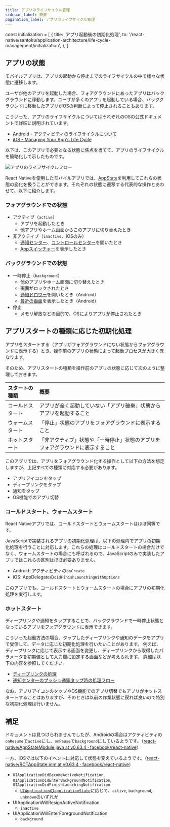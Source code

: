```yaml
---
title: アプリのライフサイクル管理
sidebar_label: 概要
pagination_label: アプリのライフサイクル管理
---
```


<!-- textlint-disable ja-technical-writing/sentence-length,ja-technical-writing/max-comma,ja-spacing/ja-no-space-around-parentheses,jtf-style/3.3.かっこ類と隣接する文字の間のスペースの有無,ja-technical-writing/ja-no-mixed-period,ja-technical-writing/no-unmatched-pair -->

const initialization = [
  {
    title: 'アプリ起動後の初期化処理',
    to: '/react-native/santoku/application-architecture/life-cycle-management/initialization',
  },
]

<!-- textlint-enable ja-technical-writing/sentence-length,ja-technical-writing/max-comma,ja-spacing/ja-no-space-around-parentheses,jtf-style/3.3.かっこ類と隣接する文字の間のスペースの有無,ja-technical-writing/ja-no-mixed-period,ja-technical-writing/no-unmatched-pair -->

## アプリの状態

モバイルアプリは、アプリの起動から停止までのライフサイクルの中で様々な状態に遷移します。

ユーザが他のアプリを起動した場合、フォアグラウンドにあったアプリはバックグラウンドに移動します。ユーザが多くのアプリを起動している場合、バックグラウンドに移動したアプリがOSの判断によって停止されることもあります。

こういった、アプリのライフサイクルについてはそれぞれのOSの公式ドキュメントで詳細に説明されています。

- [Android - アクティビティのライフサイクルについて](https://developer.android.com/guide/components/activities/activity-lifecycle?hl=ja)
- [iOS - Managing Your App's Life Cycle](https://developer.apple.com/documentation/uikit/app_and_environment/managing_your_app_s_life_cycle?language=objc)

以下は、このアプリで必要となる状態に焦点を当てて、アプリのライフサイクルを簡略化して示したものです。

![アプリのライフサイクルフロー](app-life-cycle-flow.drawio.png)

React Nativeを使用したモバイルアプリでは、[AppState](https://reactnative.dev/docs/appstate#app-states)を利用してこれらの状態の変化を扱うことができます。それぞれの状態に遷移する代表的な操作とあわせて、以下に紹介します。

### フォアグラウンドでの状態

- アクティブ（`active`）
  - アプリを起動したとき
  - 他アプリやホーム画面からこのアプリに切り替えたとき
- 非アクティブ（`inactive`、iOSのみ）
  - [通知センター](https://support.apple.com/ja-jp/HT201925#control-center)、[コントロールセンター](https://support.apple.com/ja-jp/HT202769)を開いたとき
  - [Appスイッチャー](https://support.apple.com/en-us/HT202070)を表示したとき

### バックグラウンドでの状態

- 一時停止（`background`）
  - 他のアプリやホーム画面に切り替えたとき
  - 画面がロックされたとき
  - [通知ドロワー](https://developer.android.com/guide/topics/ui/notifiers/notifications?hl=ja#bar-and-drawer)を開いたとき（Android）
  - [最近の画面](https://developer.android.com/guide/components/activities/recents)を表示したとき（Android）
- 停止
  - メモリ解放などの目的で、OSによりアプリが停止されたとき

## アプリスタートの種類に応じた初期化処理

アプリをスタートする（アプリがフォアグラウンドにない状態からフォアグラウンドに表示する）とき、操作前のアプリの状態によって起動プロセスが大きく異なります。

そのため、アプリスタートの種類を操作前のアプリの状態に応じて次のように整理しておきます。

| スタートの種類    | 概要                                                            |
|:---------------|:----------------------------------------------------------------|
| コールドスタート | アプリが全く起動していない「アプリ破棄」状態からアプリを起動すること        |
| ウォームスタート | 「停止」状態のアプリをフォアグラウンドに表示すること                     |
| ホットスタート   | 「非アクティブ」状態や「一時停止」状態のアプリをフォアグラウンドに表示すること |

このアプリでは、アプリをフォアグラウンド化する操作として以下の方法を想定しますが、上記すべての種類に対応する必要があります。

- アプリアイコンをタップ
- ディープリンクをタップ
- 通知をタップ
- OS機能でのアプリ切替

### コールドスタート、ウォームスタート

React Nativeアプリでは、コールドスタートとウォームスタートはほぼ同等です。

JavaScriptで実装されるアプリの初期化処理は、以下の処理内でアプリの初期化処理を行うことに対応します。これらの処理はコールドスタートの場合だけでなく、ウォームスタートの場合にも呼ばれるので、JavaScriptのみで実装したアプリではこれらの区別はほぼ必要ありません。

- Android: アクティビティの`onCreate`
- iOS: AppDelegateの`didFinishLaunchingWithOptions`

このアプリでも、コールドスタートとウォームスタートの場合にアプリの初期化処理を実行します。

<PageList overviews={initialization} colSize={12} />

### ホットスタート

ディープリンクや通知をタップすることで、バックグラウンドで一時停止状態となっているアプリをフォアグラウンドに表示できます。

こういった起動方法の場合、タップしたディープリンクや通知のデータをアプリで受信して、データに応じた初期化処理を行いたいことがあります。
例えば、ディープリンクに応じて表示する画面を変更し、ディープリンクから取得したパラメータを初期値として入力欄に設定する画面などが考えられます。
詳細は以下の内容を参照してください。

- [ディープリンクの処理](../deep-link/process-deep-link.mdx)
- [通知センターのプッシュ通知タップ時の処理フロー](../push-notification/receive-push-notification.mdx#通知センターのプッシュ通知タップ時の処理フロー)

なお、アプリアイコンのタップやOS機能でのアプリ切替でもアプリがホットスタートすることはありますが、そのときは以前の作業状態に戻れば良いので特別な初期化処理は行いません。

## 補足

ドキュメントは見つけられませんでしたが、Androidの場合はアクティビティの`onResume`で`active`にし、`onPause`で`background`にしているようです。（[react-native/AppStateModule.java at v0.63.4 · facebook/react-native](https://github.com/facebook/react-native/blob/v0.63.4/ReactAndroid/src/main/java/com/facebook/react/modules/appstate/AppStateModule.java)）

一方、iOSでは以下のイベントに対応して状態を変えているようです。（[react-native/RCTAppState.mm at v0.63.4 · facebook/react-native](https://github.com/facebook/react-native/blob/v0.63.4/React/CoreModules/RCTAppState.mm)）

<!-- textlint-disable ja-technical-writing/sentence-length -->
- `UIApplicationDidBecomeActiveNotification`, `UIApplicationDidEnterBackgroundNotification`, `UIApplicationDidFinishLaunchingNotification`
  <!-- textlint-enable ja-technical-writing/sentence-length -->
  - [`UIApplication`の`applicationState`](https://developer.apple.com/documentation/uikit/uiapplication/1623003-applicationstate?language=objc)に応じて、`active`, `background`, `unknown`のいずれか
- UIApplicationWillResignActiveNotification
  - `inactive`
- UIApplicationWillEnterForegroundNotification
  - `background`

